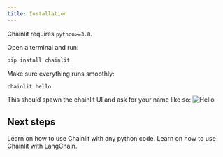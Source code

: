 ```yaml
---
title: Installation
---
```


Chainlit requires `python>=3.8`.

Open a terminal and run:

```bash
pip install chainlit
```

Make sure everything runs smoothly:

```bash
chainlit hello
```

This should spawn the chainlit UI and ask for your name like so:
![Hello](/images/hello.png)

## Next steps

<Card title="In PurePython" icon="link" href="/pure-python">
  Learn on how to use Chainlit with any python code.
</Card>

<Card title="With LangChain" icon="link" href="/langchain">
  Learn on how to use Chainlit with LangChain.
</Card>
